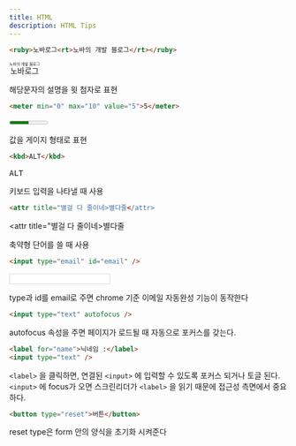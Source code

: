 ```yaml
---
title: HTML
description: HTML Tips
---
```

```html
<ruby>노바로그<rt>노바의 개발 블로그</rt></ruby>
```
<ruby>노바로그<rt>노바의 개발 블로그</rt></ruby>

해당문자의 설명을 윗 첨자로 표현
```html
<meter min="0" max="10" value="5">5</meter>
```
<meter min="0" max="10" value="5">5</meter>

값을 게이지 형태로 표현

```html
<kbd>ALT</kbd>
```
<kbd>ALT</kbd>

키보드 입력을 나타낼 때 사용
```html
<attr title="별걸 다 줄이네>별다줄</attr>
```
<attr title="별걸 다 줄이네>별다줄</attr>

축약형 단어를 쓸 때 사용
```html
<input type="email" id="email" />
```
<input type="email" id="email" style="border: 1px solid #dbdbdb;" />

type과 id를 email로 주면 chrome 기준 이메일 자동완성 기능이 동작한다

```html
<input type="text" autofocus />
```
autofocus 속성을 주면 페이지가 로드될 때 자동으로 포커스를 갖는다.

```html
<label for="name">닉네임 :</label>
<input type="text" />
```
`<label>` 을 클릭하면, 연결된 `<input>` 에 입력할 수 있도록 포커스 되거나 토글 된다.   
`<input>` 에 focus가 오면 스크린리더가 `<label>` 을 읽기 때문에 접근성 측면에서 중요하다.

```html
<button type="reset">버튼</button>
```
reset type은 form 안의 양식을 초기화 시켜준다
